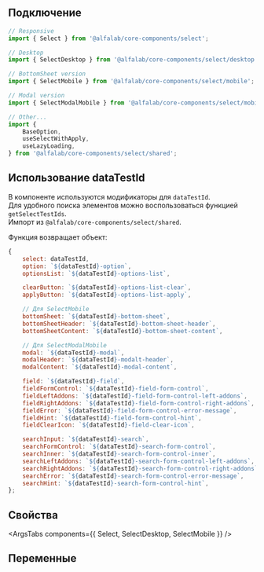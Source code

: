 

## Подключение

```jsx
// Responsive
import { Select } from '@alfalab/core-components/select';

// Desktop
import { SelectDesktop } from '@alfalab/core-components/select/desktop';

// BottomSheet version
import { SelectMobile } from '@alfalab/core-components/select/mobile';

// Modal version
import { SelectModalMobile } from '@alfalab/core-components/select/mobile';

// Other...
import {
    BaseOption,
    useSelectWithApply,
    useLazyLoading,
} from '@alfalab/core-components/select/shared';
```

## Использование dataTestId

В компоненте используются модификаторы для `dataTestId`.   
Для удобного поиска элементов можно воспользоваться функцией `getSelectTestIds`.  
Импорт из `@alfalab/core-components/select/shared`.

Функция возвращает объект:

```jsx
{
    select: dataTestId,
    option: `${dataTestId}-option`,
    optionsList: `${dataTestId}-options-list`,

    clearButton: `${dataTestId}-options-list-clear`,
    applyButton: `${dataTestId}-options-list-apply`,

    // Для SelectMobile
    bottomSheet: `${dataTestId}-bottom-sheet`,
    bottomSheetHeader: `${dataTestId}-bottom-sheet-header`,
    bottomSheetContent: `${dataTestId}-bottom-sheet-content`,

    // Для SelectModalMobile
    modal: `${dataTestId}-modal`,
    modalHeader: `${dataTestId}-modalt-header`,
    modalContent: `${dataTestId}-modal-content`,

    field: `${dataTestId}-field`,
    fieldFormControl: `${dataTestId}-field-form-control`,
    fieldLeftAddons: `${dataTestId}-field-form-control-left-addons`,
    fieldRightAddons: `${dataTestId}-field-form-control-right-addons`,
    fieldError: `${dataTestId}-field-form-control-error-message`,
    fieldHint: `${dataTestId}-field-form-control-hint`,
    fieldClearIcon: `${dataTestId}-field-clear-icon`,

    searchInput: `${dataTestId}-search`,
    searchFormControl: `${dataTestId}-search-form-control`,
    searchInner: `${dataTestId}-search-form-control-inner`,
    searchLeftAddons: `${dataTestId}-search-form-control-left-addons`,
    searchRightAddons: `${dataTestId}-search-form-control-right-addons`,
    searchError: `${dataTestId}-search-form-control-error-message`,
    searchHint: `${dataTestId}-search-form-control-hint`,
};
```

## Свойства

<ArgsTabs components={{ Select, SelectDesktop, SelectMobile }} />

## Переменные

<CssVars css={vars} />
